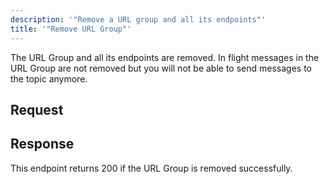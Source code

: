 ```yaml
---
description: '"Remove a URL group and all its endpoints"'
title: '"Remove URL Group"'
---
```

The URL Group and all its endpoints are removed. In flight messages in the URL Group are not removed but you will not be able to send messages to the topic anymore.
## Request
## Response
This endpoint returns 200 if the URL Group is removed successfully.